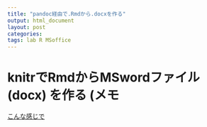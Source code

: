 ```yaml
---
title: "pandoc経由で.Rmdから.docxを作る"
output: html_document
layout: post
categories: 
tags: lab R MSoffice
---
```


# knitrでRmdからMSwordファイル (docx) を作る (メモ  
[こんな感じで](https://github.com/KeachMurakami/KeachMurakami.github.io/tree/master/_supplemental/rmd2docx)